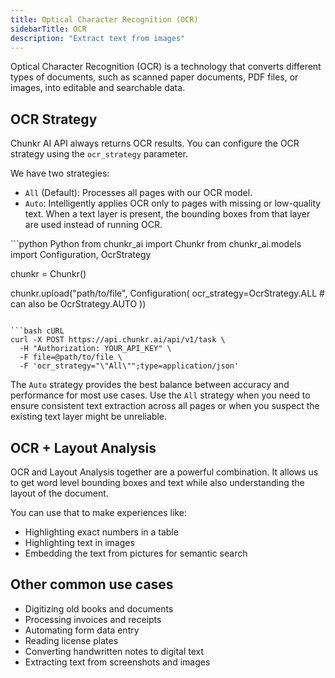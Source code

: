 ```yaml
---
title: Optical Character Recognition (OCR)
sidebarTitle: OCR
description: "Extract text from images"
---
```


Optical Character Recognition (OCR) is a technology that converts different types of documents, 
such as scanned paper documents, PDF files, or images, into editable and searchable data. 

## OCR Strategy

Chunkr AI API always returns OCR results. You can configure the OCR strategy using the `ocr_strategy` parameter.

We have two strategies:
- `All` (Default): Processes all pages with our OCR model.
- `Auto`: Intelligently applies OCR only to pages with missing or low-quality text. When a text layer is present, the bounding boxes from that layer are used instead of running OCR.

<CodeGroup> 
```python Python
from chunkr_ai import Chunkr
from chunkr_ai.models import Configuration, OcrStrategy

chunkr = Chunkr()

chunkr.upload("path/to/file", Configuration(
    ocr_strategy=OcrStrategy.ALL # can also be OcrStrategy.AUTO
))
```

```bash cURL
curl -X POST https://api.chunkr.ai/api/v1/task \
  -H "Authorization: YOUR_API_KEY" \
  -F file=@path/to/file \
  -F 'ocr_strategy="\"All\"";type=application/json'
```
</CodeGroup>

The `Auto` strategy provides the best balance between accuracy and performance for most use cases. 
Use the `All` strategy when you need to ensure consistent text extraction across all pages or when you suspect the existing text layer might be unreliable.

## OCR + Layout Analysis

OCR and Layout Analysis together are a powerful combination. 
It allows us to get word level bounding boxes and text while also understanding the layout of the document. 

You can use that to make experiences like:
- Highlighting exact numbers in a table
- Highlighting text in images
- Embedding the text from pictures for semantic search

## Other common use cases
- Digitizing old books and documents
- Processing invoices and receipts
- Automating form data entry
- Reading license plates
- Converting handwritten notes to digital text
- Extracting text from screenshots and images
